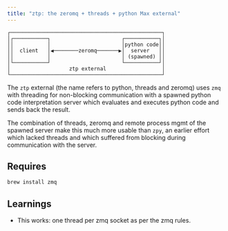 ```yaml
---
title: "ztp: the zeromq + threads + python Max external"
---
```


```text
┌─────────────────────────────────────────────────┐
│┌───────────┐                       ┌───────────┐│
││           │                       │python code││
││  client   │◀────────zeromq───────▶│  server   ││
││           │                       │ (spawned) ││
│└───────────┘                       └───────────┘│
│                   ztp external                  │
└─────────────────────────────────────────────────┘
```

The `ztp` external (the name refers to python, threads and zeromq) uses `zmq` with threading for non-blocking communication with a spawned python code interpretation server which evaluates and executes python code and sends back the result.

The combination of threads, zeromq and remote process mgmt of the spawned server make this much more usable than `zpy`, an earlier effort which lacked threads and which suffered from blocking during communication with the server.

## Requires

```bash
brew install zmq
```

## Learnings

- This works: one thread per zmq socket as per the zmq rules.
